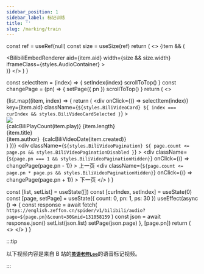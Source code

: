 ```yaml
---
sidebar_position: 1
sidebar_label: 标记训练
title: ''
slug: /marking/train
---
```



  const ref = useRef(null)
  const size = useSize(ref)
  return (
    <>
      {item && (
        <div ref={ref} className={styles.BiliAudioView} id="bili-audio">
          <BilibiliEmbedRenderer
            aid={item.aid}
            width={size && size.width}
            iframeClass={styles.AudioContainer}
          ></BilibiliEmbedRenderer>
        </div>
      )}
    </>
  )
}

  const selectItem = (index) => {
    setIndex(index)
    scrollToTop()
  }
  const changePage = (pn) => {
    setPage({ pn })
    scrollToTop()
  }
  return (
    <>
      <div className={styles.BiliVideoCardList}>
        {list.map((item, index) => {
          return (
            <div
              onClick={() => selectItem(index)}
              key={item.aid}
              className={`${styles.BiliVideoCard} ${
                index === curIndex && styles.BiliVideoCardSelected
              }`}
            >
              <div className={styles.BiliVideoCardImgWarp}>
                <img className={styles.BiliVideoCardImg} src={item.pic} />
                <div className={styles.BiliVideoCardStats}></div>
                <BiliVideoCardStatsIcon
                  className={styles.BiliVideoCardStatsIcon}
                ></BiliVideoCardStatsIcon>
                <span className={styles.BiliVideoCardStatsCount}>
                  {calcBiliPlayCount(item.play)}
                </span>
                <span className={styles.BiliVideoCardStatsDuration}>{item.length}</span>
              </div>
              <div className={styles.BiliVideoCardInfo}>
                <div>{item.title}</div>
                <div className={styles.BiliVideoCardInfoAuthor}>
                  {item.author} &nbsp;{calcBiliVideoDate(item.created)}
                </div>
              </div>
            </div>
          )
        })}
      </div>
      <div
        className={`${styles.BiliVideoPagination} ${
          page.count <= page.ps && styles.BiliVideoPaginationDisabled
        }`}
      >
        <div
          className={`${page.pn === 1 && styles.BiliVideoPaginationHidden}`}
          onClick={() => changePage(page.pn - 1)}
        >
          上一页
        </div>
        <div
          className={`${page.count <= page.pn * page.ps && styles.BiliVideoPaginationHidden}`}
          onClick={() => changePage(page.pn + 1)}
        >
          下一页
        </div>
      </div>
    </>
  )
}

  const [list, setList] = useState([])
  const [curIndex, setIndex] = useState(0)
  const [page, setPage] = useState({ count: 0, pn: 1, ps: 30 })
  useEffect(async () => {
    const response = await fetch(
      `https://english.zeffon.cn/spider/v1/bilibili/audio?page=${page.pn}&count=30&mid=131058159`
    )
    const json = await response.json()
    setList(json.list)
    setPage(json.page)
  }, [page.pn])
  return (
    <>
      <meta name="referrer" content="no-referrer" />
      <BiliAudioView item={list[curIndex]}></BiliAudioView>
      <BiliVideoCardContainer
        list={list}
        curIndex={curIndex}
        setIndex={setIndex}
        page={page}
        setPage={setPage}
      ></BiliVideoCardContainer>
    </>
  )
}

:::tip

以下视频内容是来自 B 站的[**`英语老师Lee`**](https://space.bilibili.com/131058159)的语音标记视频。

:::

<MarkingTrain></MarkingTrain>
